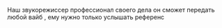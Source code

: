 Наш звукорежиссер профессионал своего дела он сможет передать любой вайб , ему нужно только услышать референс
